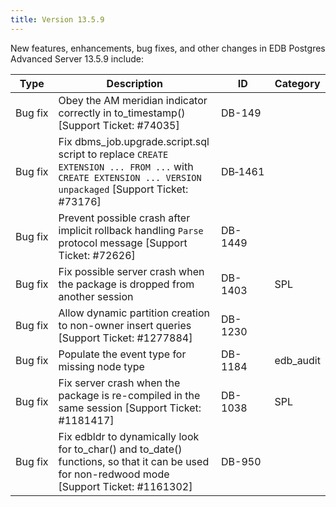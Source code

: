 ---
title: Version 13.5.9
---

New features, enhancements, bug fixes, and other changes in EDB Postgres Advanced Server 13.5.9 include:

| Type        | Description      | ID | Category |
| ----------- | ---------------- | -- | -------- |
| Bug&nbsp;fix | Obey the AM meridian indicator correctly in to_timestamp() [Support Ticket: #74035] | DB-149 | |
| Bug fix | Fix dbms_job.upgrade.script.sql script to replace `CREATE EXTENSION ... FROM ...` with `CREATE EXTENSION ... VERSION unpackaged` [Support Ticket: #73176] | DB&#8209;1461 | |
| Bug fix | Prevent possible crash after implicit rollback handling `Parse` protocol message [Support Ticket: #72626] | DB-1449 | |
| Bug fix | Fix possible server crash when the package is dropped from another session | DB-1403 | SPL |
| Bug fix | Allow dynamic partition creation to non-owner insert queries [Support Ticket: #1277884] | DB-1230 | |
| Bug fix | Populate the event type for missing node type | DB-1184 | edb_audit |
| Bug fix | Fix server crash when the package is re-compiled in the same session [Support Ticket: #1181417] | DB-1038 | SPL |
| Bug fix | Fix edbldr to dynamically look for to_char() and to_date() functions, so that it can be used for non-redwood mode [Support Ticket: #1161302] | DB-950 | |

